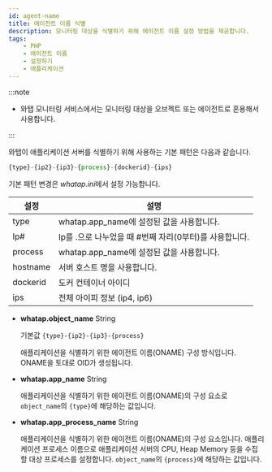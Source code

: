 ```yaml
---
id: agent-name
title: 에이전트 이름 식별
description: 모니터링 대상을 식별하기 위해 에이전트 이름 설정 방법을 제공합니다.
tags:
    - PHP
    - 에이전트 이름
    - 설정하기
    - 애플리케이션
---
```





<Apmnamedescription />


<Agentnamewarning />

:::note

* 와탭 모니터링 서비스에서는 모니터링 대상을 오브젝트 또는 에이전트로 혼용해서 사용합니다.

:::

와탭이 애플리케이션 서버를 식별하기 위해 사용하는 기본 패턴은 다음과 같습니다.

```javascript title='object_name - default pattern'
{type}-{ip2}-{ip3}-{process}-{dockerid}-{ips}
```

기본 패턴 변경은 *whatap.ini*에서 설정 가능합니다.

|설정|설명|
|----|----|
|type|whatap.app_name에 설정된 값을 사용합니다.|
|Ip#|Ip를 .으로 나누었을 때 #번째 자리(0부터)를 사용합니다.|
|process|whatap.app_name에 설정된 값을 사용합니다.|
|hostname|서버 호스트 명을 사용합니다.|
|dockerid|도커 컨테이너 아이디|
|ips|전체 아이피 정보 (ip4, ip6)|

* **whatap.object_name** <span class='type'>String</span>

  기본값 `{type}-{ip2}-{ip3}-{process}`

  애플리케이션을 식별하기 위한 에이전트 이름(ONAME) 구성 방식입니다. ONAME을 토대로 OID가 생성됩니다.  

  <Phprestartwhatapservice />

* **whatap.app_name** <span class='type'>String</span>

  애플리케이션을 식별하기 위한 에이전트 이름(ONAME)의 구성 요소로 `object_name`의 `{type}`에 해당하는 값입니다.  

  <Phprestartwhatapservice />

* **whatap.app_process_name** <span class='type'>String</span>

  애플리케이션을 식별하기 위한 에이전트 이름(ONAME)의 구성 요소입니다. 애플리케이션 프로세스 이름으로 애플리케이션 서버의 CPU, Heap Memory 등을 수집할 대상 프로세스를 설정합니다. `object_name`의 `{process}`에 해당하는 값입니다.  

  <Phprestartwhatapservice />

<OkindNodename />